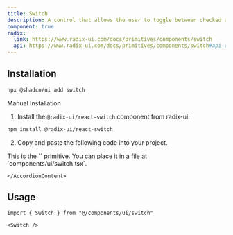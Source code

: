 ```yaml
---
title: Switch
description: A control that allows the user to toggle between checked and not checked.
component: true
radix:
  link: https://www.radix-ui.com/docs/primitives/components/switch
  api: https://www.radix-ui.com/docs/primitives/components/switch#api-reference
---
```


<ComponentExample src="/components/examples/switch/demo.tsx">
  <SwitchDemo />
</ComponentExample>

## Installation

```bash
npx @shadcn/ui add switch
```

<Accordion type="single" collapsible>
  <AccordionItem value="manual-installation">
    <AccordionTrigger>Manual Installation</AccordionTrigger>
    <AccordionContent>

1. Install the `@radix-ui/react-switch` component from radix-ui:

```bash
npm install @radix-ui/react-switch
```

2. Copy and paste the following code into your project.

<ComponentSource src="/components/ui/switch.tsx" />

<Callout>
  This is the `<Switch />` primitive. You can place it in a file at
  `components/ui/switch.tsx`.
</Callout>

    </AccordionContent>

  </AccordionItem>
</Accordion>

## Usage

```tsx
import { Switch } from "@/components/ui/switch"
```

```tsx
<Switch />
```
